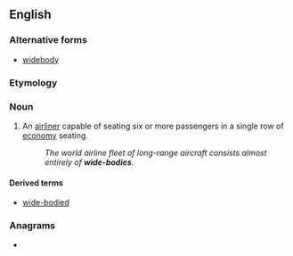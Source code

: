 {{also|widebody}}
==English==

===Alternative forms===
* [[widebody]]

===Etymology===
{{compound|en|wide|body}}

===Noun===
{{en-noun|wide-bodies}}

# {{lb|en|aeronautics}} An [[airliner]] capable of seating six or more passengers in a single row of [[economy]] seating.
#: ''The world airline fleet of long-range aircraft consists almost entirely of '''wide-bodies'''.''

====Derived terms====
* [[wide-bodied]]

===Anagrams===
* {{anagrams|en|bodywide}}